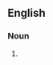 ==English==

===Noun===
{{en-noun|head=[[necker]] [[knob]]}}

# {{alternative spelling of|necker's knob|lang=en}}